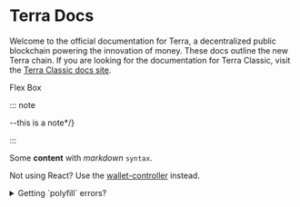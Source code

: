 


# Terra Docs

Welcome to the official documentation for Terra, a decentralized public blockchain powering the innovation of money. These docs outline the new Terra chain. If you are looking for the documentation for Terra Classic, visit the [Terra Classic docs site](https://classic-docs.terra.money/). 


<Flex>
  <Box
    p={3}
    width={1/2}
    color='black'
    bg='primary'>
    Flex
  </Box>
  <Box
    p={3}
    width={1/2}
    color='black'
    bg='secondary'>
    Box
  </Box>
</Flex>



::: note

--this is a note*/}

:::




<Admonition type="note" title="Your Title">

Some **content** with _markdown_ `syntax`.

</Admonition>



<Admonition type="tip">

Not using React? Use the [wallet-controller](https://www.npmjs.com/package/@terra-money/wallet-controller) instead.

</Admonition>


<details> 
<summary> Getting `polyfill` errors? </summary>
<p>

To solve these errors, can downgrade `react-scripts`: `4.0.3` in your `package.json` and reinstall your

</p>
</details>